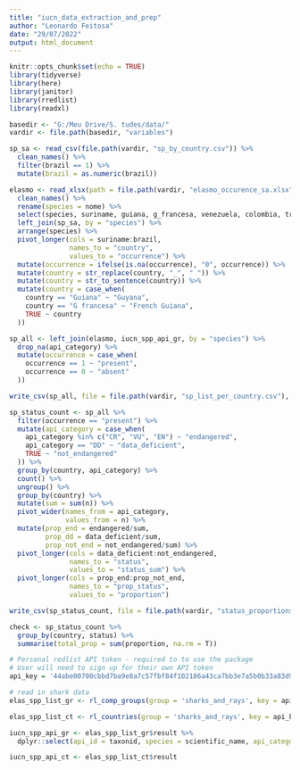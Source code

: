 ```yaml
---
title: "iucn_data_extraction_and_prep"
author: "Leonardo Feitosa"
date: "29/07/2022"
output: html_document
---
```


```r
knitr::opts_chunk$set(echo = TRUE)
library(tidyverse)
library(here)
library(janitor)
library(rredlist)
library(readxl)
```

```r
basedir <- "G:/Meu Drive/S. tudes/data/"
vardir <- file.path(basedir, "variables")
```

```r
sp_sa <- read_csv(file.path(vardir, "sp_by_country.csv")) %>% 
  clean_names() %>% 
  filter(brazil == 1) %>% 
  mutate(brazil = as.numeric(brazil))

elasmo <- read_xlsx(path = file.path(vardir, "elasmo_occurence_sa.xlsx"), sheet = "Original_data") %>% 
  clean_names() %>% 
  rename(species = nome) %>% 
  select(species, suriname, guiana, g_francesa, venezuela, colombia, trinidad) %>% 
  left_join(sp_sa, by = "species") %>% 
  arrange(species) %>% 
  pivot_longer(cols = suriname:brazil,
               names_to = "country",
               values_to = "occurrence") %>% 
  mutate(occurrence = ifelse(is.na(occurrence), "0", occurrence)) %>% 
  mutate(country = str_replace(country, "_", " ")) %>% 
  mutate(country = str_to_sentence(country)) %>% 
  mutate(country = case_when(
    country == "Guiana" ~ "Guyana",
    country == "G francesa" ~ "French Guiana",
    TRUE ~ country
  ))

sp_all <- left_join(elasmo, iucn_spp_api_gr, by = "species") %>% 
  drop_na(api_category) %>% 
  mutate(occurrence = case_when(
    occurrence == 1 ~ "present",
    occurrence == 0 ~ "absent"
  ))

write_csv(sp_all, file = file.path(vardir, "sp_list_per_country.csv"), col_names = TRUE)
```

```r
sp_status_count <- sp_all %>% 
  filter(occurrence == "present") %>% 
  mutate(api_category = case_when(
    api_category %in% c("CR", "VU", "EN") ~ "endangered",
    api_category == "DD" ~ "data_deficient",
    TRUE ~ "not_endangered"
  )) %>% 
  group_by(country, api_category) %>% 
  count() %>% 
  ungroup() %>% 
  group_by(country) %>% 
  mutate(sum = sum(n)) %>% 
  pivot_wider(names_from = api_category,
              values_from = n) %>% 
  mutate(prop_end = endangered/sum,
         prop_dd = data_deficient/sum,
         prop_not_end = not_endangered/sum) %>%   
  pivot_longer(cols = data_deficient:not_endangered,
               names_to = "status",
               values_to = "status_sum") %>% 
  pivot_longer(cols = prop_end:prop_not_end,
               names_to = "prop_status",
               values_to = "proportion") 

write_csv(sp_status_count, file = file.path(vardir, "status_proportions_country.csv"), col_names = TRUE)

check <- sp_status_count %>% 
  group_by(country, status) %>% 
  summarise(total_prop = sum(proportion, na.rm = T))
```


```r
# Personal redlist API token - required to to use the package
# User will need to sign up for their own API token 
api_key = '44abe00700cbbd7ba9e8a7c57fbf84f102186a43ca7bb3e7a5b0b33a83d98416'

# read in shark data
elas_spp_list_gr <- rl_comp_groups(group = 'sharks_and_rays', key = api_key)

elas_spp_list_ct <- rl_countries(group = 'sharks_and_rays', key = api_key)

iucn_spp_api_gr <- elas_spp_list_gr$result %>% 
  dplyr::select(api_id = taxonid, species = scientific_name, api_category = category)

iucn_spp_api_ct <- elas_spp_list_ct$result 
```

